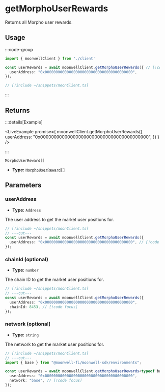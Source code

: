
# getMorphoUserRewards

Returns all Morpho user rewards.

## Usage

:::code-group

```ts twoslash [example.ts]
import { moonwellClient } from './client'

const userRewards = await moonwellClient.getMorphoUserRewards({ // [!code focus:3]
  userAddress: "0x0000000000000000000000000000000000000000",
});
```

```ts twoslash [client.ts] filename="client.ts"
// [!include ~/snippets/moonClient.ts]
```

:::

## Returns

:::details[Example]

<LiveExample promise={
  moonwellClient.getMorphoUserRewards({
    userAddress: "0x0000000000000000000000000000000000000000",
  })
} />

:::

```
MorphoUserReward[]
```

- **Type:** [`MorphoUserReward[]`](/docs/glossary/types#morphouserreward)

## Parameters

### userAddress

- **Type:** `Address`

The user address to get the market user positions for.

```ts twoslash
// [!include ~/snippets/moonClient.ts]
// ---cut---
const userRewards = await moonwellClient.getMorphoUserRewards({
  userAddress: "0x0000000000000000000000000000000000000000", // [!code focus]
});
```

### chainId (optional)

- **Type:** `number`

The chain ID to get the market user positions for.

```ts twoslash
// [!include ~/snippets/moonClient.ts]
// ---cut---
const userRewards = await moonwellClient.getMorphoUserRewards({
  userAddress: "0x0000000000000000000000000000000000000000",
  chainId: 8453, // [!code focus]
});
```

<OptionalNetworkParameterInfo />

### network (optional)

- **Type:** `string`

The network to get the market user positions for.

```ts twoslash
// [!include ~/snippets/moonClient.ts]
// ---cut---
import { base } from "@moonwell-fi/moonwell-sdk/environments";

const userRewards = await moonwellClient.getMorphoUserRewards<typeof base>({
  userAddress: "0x0000000000000000000000000000000000000000",
  network: "base", // [!code focus]
});
```